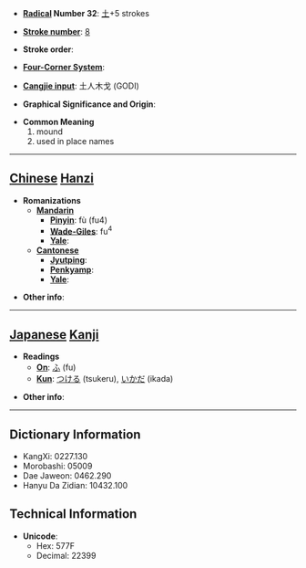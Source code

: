 * '''[[Wiktionary:Chinese radical index| Radical]] Number 32''': [[Wiktionary:Chinese radical index 土|土]]+5 strokes

* '''[[Wiktionary:Chinese total strokes index|Stroke number]]''': [[Wiktionary:Chinese total strokes index 8|8]]

* '''Stroke order''': 

* '''[[Wiktionary:Chinese four corner index|Four-Corner System]]''': 

* '''[[Wiktionary:Chinese Cangjie index|Cangjie input]]''': 土人木戈 (GODI)

* '''Graphical Significance and Origin''': 

* '''Common Meaning'''
*#mound
*# used in place names


----

== [[Chinese]] [[Hanzi]] ==

* '''Romanizations'''
** '''[[Mandarin]]'''
*** '''[[Pinyin]]''': fù (fu4)
*** '''[[Wade-Giles]]''': fu<sup>4</sup>
*** '''[[Yale]]''': 
** '''[[Cantonese]]'''
*** '''[[Jyutping]]''':
*** '''[[Penkyamp]]''': 
*** '''[[Yale]]''': 

* '''Other info''': 

----

== [[Japanese]] [[Kanji]] ==

* '''Readings'''
** '''[[On]]''': [[ふ]] (fu)
** '''[[Kun]]''': [[つける]] (tsukeru), [[いかだ]] (ikada)

* '''Other info''':  

----

== Dictionary Information ==

* KangXi: 0227.130
* Morobashi: 05009
* Dae Jaweon: 0462.290
* Hanyu Da Zidian: 10432.100

== Technical Information ==

* '''Unicode''':
** Hex: 577F
** Decimal: 22399